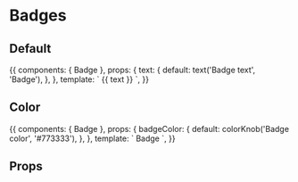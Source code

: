 

# Badges

<Meta
  title='Components/Badge'
  decorators={[withKnobs]}
  component={Badge}
/>

## Default

<Preview>
  <Story name='Default'>{{
    components: { Badge },
    props: {
      text: {
        default: text('Badge text', 'Badge'),
      },
    },
    template: `
        <Badge>
            {{ text }}
        </Badge>
    `,
  }}</Story>
</Preview>

## Color

<Preview>
  <Story name='Color'>{{
    components: { Badge },
    props: {
      badgeColor: {
        default: colorKnob('Badge color', '#773333'),
      },
    },
    template: `
        <Badge :color="badgeColor">
            Badge
        </Badge>
    `,
  }}</Story>
</Preview>

## Props

<Props of={Badge} />
